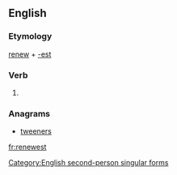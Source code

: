 ==English==

===Etymology===
[[renew]] + [[-est]]

===Verb===
{{en-verb form}}

# {{context|archaic|lang=en}} {{form of|Second-person singular simple present form|renew|lang=en}}

===Anagrams===
* [[tweeners#English|tweeners]]

[[Category:English second-person singular forms]]

[[fr:renewest]]